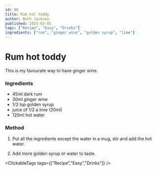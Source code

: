 ```yaml
---
id: 86
title: Rum hot toddy
author: Beth Jackson
published: 2025-03-05
tags: ["Recipe", "Easy", "Drinks"]
ingredients: ["rum", "ginger wine", "golden syrup", "lime"]
---
```


# Rum hot toddy

<BlogTextWrapper>

This is my favourate way to have ginger wine.

</BlogTextWrapper>

<BlogTextWrapper>

### Ingredients

- 45ml dark rum
- 30ml ginger wine
- 1/2 tsp golden syrup
- juice of 1/2 a lime (20ml)
- 120ml hot water

</BlogTextWrapper>

<BlogTextWrapper>

### Method

1. Put all the ingredients except the water in a mug, stir and add the hot water.

2. Add more golden syrup or water to taste.

</BlogTextWrapper>

<ClickableTags tags={["Recipe","Easy","Drinks"]} />
